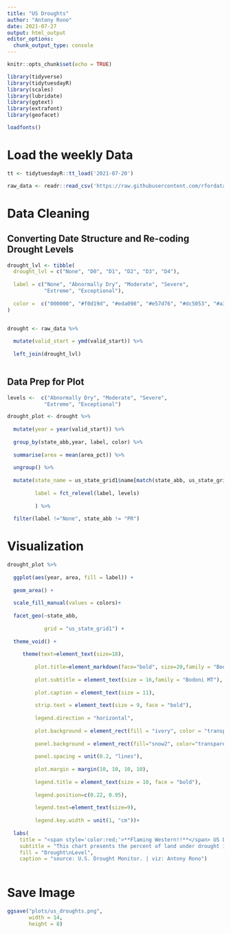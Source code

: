 ```yaml
---
title: "US Droughts"
author: "Antony Rono"
date: 2021-07-27
output: html_output
editor_options: 
  chunk_output_type: console
---
```


```r

knitr::opts_chunk$set(echo = TRUE)

library(tidyverse)
library(tidytuesdayR)
library(scales)
library(lubridate)
library(ggtext)
library(extrafont)
library(geofacet)

loadfonts()
```

# Load the weekly Data

```r

tt <- tidytuesdayR::tt_load('2021-07-20')

raw_data <- readr::read_csv('https://raw.githubusercontent.com/rfordatascience/tidytuesday/master/data/2021/2021-07-20/drought.csv')


```

# Data Cleaning

## Converting Date Structure and Re-coding Drought Levels

```r

drought_lvl <- tibble(
  drought_lvl = c("None", "D0", "D1", "D2", "D3", "D4"),
  
  label = c("None", "Abnormally Dry", "Moderate", "Severe", 
            "Extreme", "Exceptional"),
  
  color =  c("000000", "#f0d19d", "#eda098", "#e57d76", "#dc5053", "#a32325")
)


drought <- raw_data %>% 
  
  mutate(valid_start = ymd(valid_start)) %>% 
  
  left_join(drought_lvl)
  

```

## Data Prep for Plot

```r

levels <-  c("Abnormally Dry", "Moderate", "Severe", 
            "Extreme", "Exceptional")

drought_plot <- drought %>% 
  
  mutate(year = year(valid_start)) %>% 
  
  group_by(state_abb,year, label, color) %>% 
  
  summarise(area = mean(area_pct)) %>% 
  
  ungroup() %>% 
  
  mutate(state_name = us_state_grid1$name[match(state_abb, us_state_grid1$code)],
         
         label = fct_relevel(label, levels)
         
         ) %>% 
  
  filter(label !="None", state_abb != "PR") 

```


# Visualization

```r

drought_plot %>% 
  
  ggplot(aes(year, area, fill = label)) +
  
  geom_area() +
  
  scale_fill_manual(values = colors)+
  
  facet_geo(~state_abb,
            
            grid = "us_state_grid1") +
  
  theme_void() +
  
     theme(text=element_text(size=18), 
           
         plot.title=element_markdown(face="bold", size=20,family = "Bodoni MT Black"), 
         
         plot.subtitle = element_text(size = 16,family = "Bodoni MT"),
         
         plot.caption = element_text(size = 11),
         
         strip.text = element_text(size = 9, face = "bold"),
         
         legend.direction = "horizontal",
         
         plot.background = element_rect(fill = "ivory", color = "transparent"),
         
         panel.background = element_rect(fill="snow2", color="transparent"),
         
         panel.spacing = unit(0.2, "lines"), 
         
         plot.margin = margin(10, 10, 10, 10),
         
         legend.title = element_text(size = 10, face = "bold"),
         
         legend.position=c(0.22, 0.95),
         
         legend.text=element_text(size=9),
         
         legend.key.width = unit(1, "cm"))+
  
  labs(
    title = "<span style='color:red;'>**Flaming Western!!**</span> US Drought: 2000 - 2021",
    subtitle = "This chart presents the percent of land under drought in the different states of the US since the start of the decade.\nWouldn't we all love to live in the Eastern States?",
    fill = "Drought\nLevel",
    caption = "source: U.S. Drought Monitor. | viz: Antony Rono")
  

```


# Save Image

```r
ggsave("plots/us_droughts.png", 
       width = 14, 
       height = 8)

```
